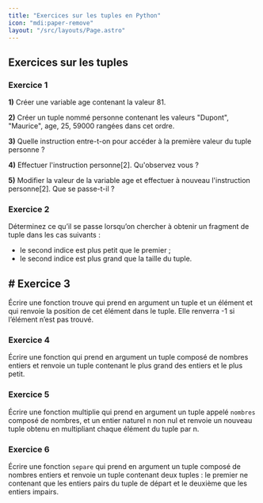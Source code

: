 ```yaml
---
title: "Exercices sur les tuples en Python"
icon: "mdi:paper-remove"
layout: "/src/layouts/Page.astro"
---
```


## Exercices sur les tuples

### Exercice 1

**1)** Créer une variable age contenant la valeur 81.

**2)** Créer un tuple nommé personne contenant les valeurs "Dupont",
"Maurice", age, 25, 59000 rangées dans cet ordre.

**3)** Quelle instruction entre-t-on pour accéder à la première valeur du
tuple personne ?

**4)** Effectuer l'instruction personne[2]. Qu'observez vous ?

**5)** Modifier la valeur de la variable age et effectuer à nouveau
l'instruction personne[2]. Que se passe-t-il ?

### Exercice 2

Déterminez ce qu’il se passe lorsqu’on chercher à obtenir un fragment de tuple
dans les cas suivants :
- le second indice est plus petit que le premier ;
- le second indice est plus grand que la taille du tuple.

## # Exercice 3

Écrire une fonction trouve qui prend en argument un tuple et un élément et qui
renvoie la position de cet élément dans le tuple. Elle renverra -1 si
l’élément n’est pas trouvé.

### Exercice 4

Écrire une fonction qui prend en argument un tuple composé de nombres entiers
et renvoie un tuple contenant le plus grand des entiers et le plus petit.

### Exercice 5

Écrire une fonction multiplie qui prend en argument un tuple appelé `nombres`
composé de nombres, et un entier naturel n non nul et renvoie un nouveau tuple
obtenu en multipliant chaque élément du tuple par n.

### Exercice 6

Écrire une fonction `separe` qui prend en argument un tuple composé de nombres
entiers et renvoie un tuple contenant deux tuples : le premier ne contenant
que les entiers pairs du tuple de départ et le deuxième que les entiers
impairs.
